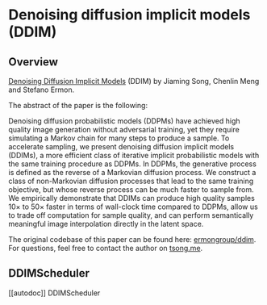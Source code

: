 <!--Copyright 2022 The HuggingFace Team. All rights reserved.

Licensed under the Apache License, Version 2.0 (the "License"); you may not use this file except in compliance with
the License. You may obtain a copy of the License at

http://www.apache.org/licenses/LICENSE-2.0

Unless required by applicable law or agreed to in writing, software distributed under the License is distributed on
an "AS IS" BASIS, WITHOUT WARRANTIES OR CONDITIONS OF ANY KIND, either express or implied. See the License for the
specific language governing permissions and limitations under the License.
-->

# Denoising diffusion implicit models (DDIM)

## Overview

[Denoising Diffusion Implicit Models](https://arxiv.org/abs/2010.02502) (DDIM) by Jiaming Song, Chenlin Meng and Stefano Ermon.

The abstract of the paper is the following:

Denoising diffusion probabilistic models (DDPMs) have achieved high quality image generation without adversarial training, yet they require simulating a Markov chain for many steps to produce a sample. To accelerate sampling, we present denoising diffusion implicit models (DDIMs), a more efficient class of iterative implicit probabilistic models with the same training procedure as DDPMs. In DDPMs, the generative process is defined as the reverse of a Markovian diffusion process. We construct a class of non-Markovian diffusion processes that lead to the same training objective, but whose reverse process can be much faster to sample from. We empirically demonstrate that DDIMs can produce high quality samples 10× to 50× faster in terms of wall-clock time compared to DDPMs, allow us to trade off computation for sample quality, and can perform semantically meaningful image interpolation directly in the latent space.

The original codebase of this paper can be found here: [ermongroup/ddim](https://github.com/ermongroup/ddim).
For questions, feel free to contact the author on [tsong.me](https://tsong.me/).

## DDIMScheduler
[[autodoc]] DDIMScheduler